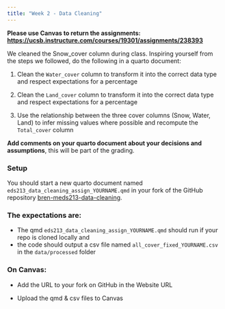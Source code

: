 ```yaml
---
title: "Week 2 - Data Cleaning"
---
```


**Please use Canvas to return the assignments: <https://ucsb.instructure.com/courses/19301/assignments/238393>**

We cleaned the Snow_cover column during class. Inspiring yourself from the steps we followed, do the following in a quarto document:

1. Clean the `Water_cover` column to transform it into the correct data type and respect expectations for a percentage

2. Clean the `Land_cover` column to transform it into the correct data type and respect expectations for a percentage

3. Use the relationship between the three cover columns (Snow, Water, Land) to infer missing values where possible and recompute the `Total_cover` column

**Add comments on your quarto document about your decisions and assumptions**, this will be part of the grading.


### Setup

You should start a new quarto document named `eds213_data_cleaning_assign_YOURNAME.qmd` in your fork of the GitHub repository [bren-meds213-data-cleaning](https://github.com/UCSB-Library-Research-Data-Services/bren-meds213-data-cleaning).


### The expectations are:

- The qmd `eds213_data_cleaning_assign_YOURNAME.qmd` should run if your repo is cloned locally and
- the code should output a csv file named `all_cover_fixed_YOURNAME.csv` in the `data/processed` folder


### On Canvas:

- Add the URL to your fork on GitHub in the Website URL

- Upload the qmd & csv files to Canvas

